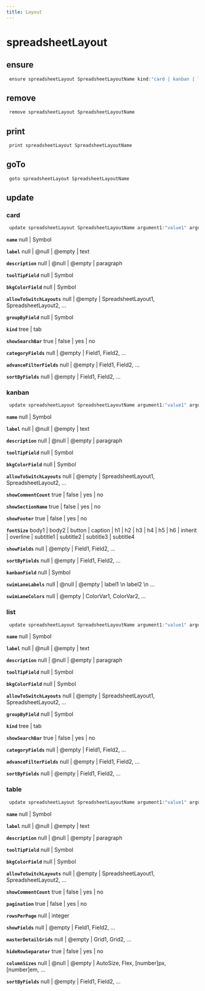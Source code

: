 ```yaml
---
title: Layout
---
```


# spreadsheetLayout

## ensure

```js filename="Terminal" copy
 ensure spreadsheetLayout SpreadsheetLayoutName kind:"card | kanban | list | table"
```


## remove

```js filename="Terminal" copy
 remove spreadsheetLayout SpreadsheetLayoutName
```


## print

```js filename="Terminal" copy
 print spreadsheetLayout SpreadsheetLayoutName
```


## goTo


```js filename="Terminal" copy
 goto spreadsheetLayout SpreadsheetLayoutName
```

## update

### card
```js filename="Terminal" copy
 update spreadsheetLayout SpreadsheetLayoutName argument1:"value1" argument2:"value2"
```

**`name`**
null | Symbol

**`label`**
null | @null | @empty | text

**`description`**
null | @null | @empty | paragraph

**`toolTipField`**
null | Symbol

**`bkgColorField`**
null | Symbol

**`allowToSwitchLayouts`**
null | @empty | SpreadsheetLayout1, SpreadsheetLayout2, ...

**`groupByField`**
null | Symbol

**`kind`**
tree | tab

**`showSearchBar`**
true | false | yes | no

**`categoryFields`**
null | @empty | Field1, Field2, ...

**`advanceFilterFields`**
null | @empty | Field1, Field2, ...

**`sortByFields`**
null | @empty | Field1, Field2, ...

### kanban
```js filename="Terminal" copy
 update spreadsheetLayout SpreadsheetLayoutName argument1:"value1" argument2:"value2"
```

**`name`**
null | Symbol

**`label`**
null | @null | @empty | text

**`description`**
null | @null | @empty | paragraph

**`toolTipField`**
null | Symbol

**`bkgColorField`**
null | Symbol

**`allowToSwitchLayouts`**
null | @empty | SpreadsheetLayout1, SpreadsheetLayout2, ...

**`showCommentCount`**
true | false | yes | no

**`showSectionName`**
true | false | yes | no

**`showFooter`**
true | false | yes | no

**`fontSize`**
body1 | body2 | button | caption | h1 | h2 | h3 | h4 | h5 | h6 | inherit | overline | subtitle1 | subtitle2 | subtitle3 | subtitle4

**`showFields`**
null | @empty | Field1, Field2, ...

**`sortByFields`**
null | @empty | Field1, Field2, ...

**`kanbanField`**
null | Symbol

**`swimLaneLabels`**
null | @null | @empty | label1 \n label2 \n ...

**`swimLaneColors`**
null | @empty | ColorVar1, ColorVar2, ...

### list
```js filename="Terminal" copy
 update spreadsheetLayout SpreadsheetLayoutName argument1:"value1" argument2:"value2"
```

**`name`**
null | Symbol

**`label`**
null | @null | @empty | text

**`description`**
null | @null | @empty | paragraph

**`toolTipField`**
null | Symbol

**`bkgColorField`**
null | Symbol

**`allowToSwitchLayouts`**
null | @empty | SpreadsheetLayout1, SpreadsheetLayout2, ...

**`groupByField`**
null | Symbol

**`kind`**
tree | tab

**`showSearchBar`**
true | false | yes | no

**`categoryFields`**
null | @empty | Field1, Field2, ...

**`advanceFilterFields`**
null | @empty | Field1, Field2, ...

**`sortByFields`**
null | @empty | Field1, Field2, ...

### table
```js filename="Terminal" copy
 update spreadsheetLayout SpreadsheetLayoutName argument1:"value1" argument2:"value2"
```

**`name`**
null | Symbol

**`label`**
null | @null | @empty | text

**`description`**
null | @null | @empty | paragraph

**`toolTipField`**
null | Symbol

**`bkgColorField`**
null | Symbol

**`allowToSwitchLayouts`**
null | @empty | SpreadsheetLayout1, SpreadsheetLayout2, ...

**`showCommentCount`**
true | false | yes | no

**`pagination`**
true | false | yes | no

**`rowsPerPage`**
null | integer

**`showFields`**
null | @empty | Field1, Field2, ...

**`masterDetailGrids`**
null | @empty | Grid1, Grid2, ...

**`hideRowSeparator`**
true | false | yes | no

**`columnSizes`**
null | @null | @empty | AutoSize, Flex, [number]px, [number]em, ...

**`sortByFields`**
null | @empty | Field1, Field2, ...



